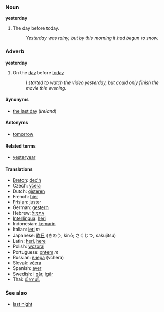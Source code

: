 ===Noun===
'''yesterday'''

#The day before today. 
#:''Yesterday was rainy, but by this morning it had begun to snow.'' 

===Adverb===
'''yesterday'''

#On the [[day]] before [[today]]
#:''I started to watch the video yesterday, but could only finish the movie this evening.''

====Synonyms====
*[[the last day]] (''Ireland'')

====Antonyms====
*[[tomorrow]]

====Related terms====
*[[yesteryear]]

====Translations====
*[[Breton]]: [[dec'h]]
*Czech: [[včera]]
*Dutch: [[gisteren]]
*French: [[hier]]
*[[Frisian]]: [[juster]]
*German: [[gestern]]
*Hebrew: [[אתמול]]
*[[Interlingua]]: [[heri]]
*Indonesian: [[kemarin]]
*Italian: [[ieri]] ''m''
*Japanese: [[昨日]] (きのう, kinō; さくじつ, sakujitsu)
*Latin: [[heri]], [[here]]
*Polish: [[wczoraj]]
*Portuguese: [[ontem]] ''m''
*Russian: [[вчeрa]] (vchera)
*Slovak: [[včera]]
*Spanish: [[ayer]]
*Swedish: [[i går]], [[igår]]
*Thai: [[เมื่อวานนี้]]

===See also===
*[[last night]]